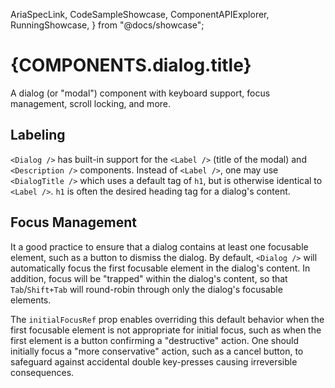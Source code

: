 
  AriaSpecLink,
  CodeSampleShowcase,
  ComponentAPIExplorer,
  RunningShowcase,
} from "@docs/showcase";


# {COMPONENTS.dialog.title}

A dialog (or "modal") component with keyboard support, focus management, scroll locking, and more.

<RunningShowcase source={ProcessedBasicExample} class={COMPONENTS.dialog.color}>
  <DialogBasicExample />
</RunningShowcase>

## Labeling

`<Dialog />` has built-in support for the `<Label />` (title of the modal) and `<Description />`
components. Instead of `<Label />`, one may use `<DialogTitle />` which uses a default tag of `h1`,
but is otherwise identical to `<Label />`. `h1` is often the desired heading tag for a dialog's
content.

<CodeSampleShowcase source={ProcessedWithCustomLabelExample} />

## Focus Management

It a good practice to ensure that a dialog contains at least one focusable element, such as a button
to dismiss the dialog. By default, `<Dialog />` will automatically focus the first focusable element
in the dialog's content. In addition, focus will be "trapped" within the dialog's content, so that
`Tab`/`Shift+Tab` will round-robin through only the dialog's focusable elements.

The `initialFocusRef` prop enables overriding this default behavior when the first focusable element
is not appropriate for initial focus, such as when the first element is a button confirming a
"destructive" action. One should initially focus a "more conservative" action, such as a cancel
button, to safeguard against accidental double key-presses causing irreversible consequences.

<CodeSampleShowcase source={ProcessedWithConfirmation} />

<ComponentAPIExplorer components={DialogComponentDocumentation} />

<AriaSpecLink href="dialog_modal" />
